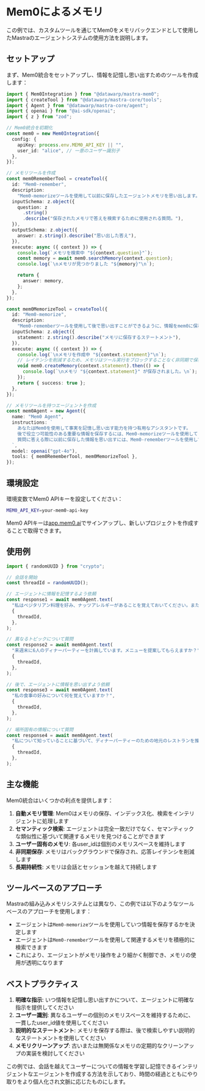 # Mem0によるメモリ

この例では、カスタムツールを通じてMem0をメモリバックエンドとして使用したMastraのエージェントシステムの使用方法を説明します。

## セットアップ

まず、Mem0統合をセットアップし、情報を記憶し思い出すためのツールを作成します：

```typescript
import { Mem0Integration } from "@datawarp/mastra-mem0";
import { createTool } from "@datawarp/mastra-core/tools";
import { Agent } from "@datawarp/mastra-core/agent";
import { openai } from "@ai-sdk/openai";
import { z } from "zod";

// Mem0統合を初期化
const mem0 = new Mem0Integration({
  config: {
    apiKey: process.env.MEM0_API_KEY || "",
    user_id: "alice", // 一意のユーザー識別子
  },
});

// メモリツールを作成
const mem0RememberTool = createTool({
  id: "Mem0-remember",
  description:
    "Mem0-memorizeツールを使用して以前に保存したエージェントメモリを思い出します。",
  inputSchema: z.object({
    question: z
      .string()
      .describe("保存されたメモリで答えを検索するために使用される質問。"),
  }),
  outputSchema: z.object({
    answer: z.string().describe("思い出した答え"),
  }),
  execute: async ({ context }) => {
    console.log(`メモリを検索中 "${context.question}"`);
    const memory = await mem0.searchMemory(context.question);
    console.log(`\nメモリが見つかりました "${memory}"\n`);

    return {
      answer: memory,
    };
  },
});

const mem0MemorizeTool = createTool({
  id: "Mem0-memorize",
  description:
    "Mem0-rememberツールを使用して後で思い出すことができるように、情報をmem0に保存します。",
  inputSchema: z.object({
    statement: z.string().describe("メモリに保存するステートメント"),
  }),
  execute: async ({ context }) => {
    console.log(`\nメモリを作成中 "${context.statement}"\n`);
    // レイテンシを削減するため、メモリはツール実行をブロックすることなく非同期で保存できます
    void mem0.createMemory(context.statement).then(() => {
      console.log(`\nメモリ "${context.statement}" が保存されました。\n`);
    });
    return { success: true };
  },
});

// メモリツールを持つエージェントを作成
const mem0Agent = new Agent({
  name: "Mem0 Agent",
  instructions: `
    あなたはMem0を使用して事実を記憶し思い出す能力を持つ有用なアシスタントです。
    後で役立つ可能性のある重要な情報を保存するには、Mem0-memorizeツールを使用してください。
    質問に答える際に以前に保存した情報を思い出すには、Mem0-rememberツールを使用してください。
  `,
  model: openai("gpt-4o"),
  tools: { mem0RememberTool, mem0MemorizeTool },
});
```

## 環境設定

環境変数でMem0 APIキーを設定してください：

```bash
MEM0_API_KEY=your-mem0-api-key
```

Mem0 APIキーは[app.mem0.ai](https://app.mem0.ai)でサインアップし、新しいプロジェクトを作成することで取得できます。

## 使用例

```typescript
import { randomUUID } from "crypto";

// 会話を開始
const threadId = randomUUID();

// エージェントに情報を記憶するよう依頼
const response1 = await mem0Agent.text(
  "私はベジタリアン料理を好み、ナッツアレルギーがあることを覚えておいてください。また、私はサンフランシスコに住んでいます。",
  {
    threadId,
  },
);

// 異なるトピックについて質問
const response2 = await mem0Agent.text(
  "来週末に6人のディナーパーティーを計画しています。メニューを提案してもらえますか？",
  {
    threadId,
  },
);

// 後で、エージェントに情報を思い出すよう依頼
const response3 = await mem0Agent.text(
  "私の食事の好みについて何を覚えていますか？",
  {
    threadId,
  },
);

// 場所固有の情報について質問
const response4 = await mem0Agent.text(
  "私について知っていることに基づいて、ディナーパーティーのための地元のレストランを推薦してください。",
  {
    threadId,
  },
);
```

## 主な機能

Mem0統合はいくつかの利点を提供します：

1. **自動メモリ管理**: Mem0はメモリの保存、インデックス化、検索をインテリジェントに処理します
2. **セマンティック検索**: エージェントは完全一致だけでなく、セマンティックな類似性に基づいて関連するメモリを見つけることができます
3. **ユーザー固有のメモリ**: 各user_idは個別のメモリスペースを維持します
4. **非同期保存**: メモリはバックグラウンドで保存され、応答レイテンシを削減します
5. **長期持続性**: メモリは会話とセッションを越えて持続します

## ツールベースのアプローチ

Mastraの組み込みメモリシステムとは異なり、この例では以下のようなツールベースのアプローチを使用します：

- エージェントは`Mem0-memorize`ツールを使用していつ情報を保存するかを決定します
- エージェントは`Mem0-remember`ツールを使用して関連するメモリを積極的に検索できます
- これにより、エージェントがメモリ操作をより細かく制御でき、メモリの使用が透明になります

## ベストプラクティス

1. **明確な指示**: いつ情報を記憶し思い出すかについて、エージェントに明確な指示を提供してください
2. **ユーザー識別**: 異なるユーザーの個別のメモリスペースを維持するために、一貫したuser_id値を使用してください
3. **説明的なステートメント**: メモリを保存する際は、後で検索しやすい説明的なステートメントを使用してください
4. **メモリクリーンアップ**: 古いまたは無関係なメモリの定期的なクリーンアップの実装を検討してください

この例では、会話を越えてユーザーについての情報を学習し記憶できるインテリジェントなエージェントを作成する方法を示しており、時間の経過とともにやり取りをより個人化され文脈に応じたものにします。
